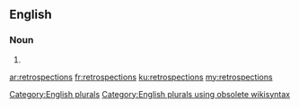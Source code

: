 ==English==

===Noun===
{{head|en}}

# {{plural of|retrospection}}

[[Category:English plurals]][[Category:English plurals using obsolete wikisyntax]]

[[ar:retrospections]]
[[fr:retrospections]]
[[ku:retrospections]]
[[my:retrospections]]
